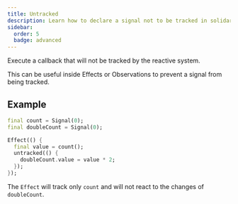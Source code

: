 ```yaml
---
title: Untracked
description: Learn how to declare a signal not to be tracked in solidart
sidebar:
  order: 5
  badge: advanced
---
```


Execute a callback that will not be tracked by the reactive system.

This can be useful inside Effects or Observations to prevent a signal from being tracked.

## Example

```dart
final count = Signal(0);
final doubleCount = Signal(0);

Effect(() {
  final value = count();
  untracked(() {
    doubleCount.value = value * 2;
  });
});
```

The `Effect` will track only `count` and will not react to the changes of `doubleCount`.

